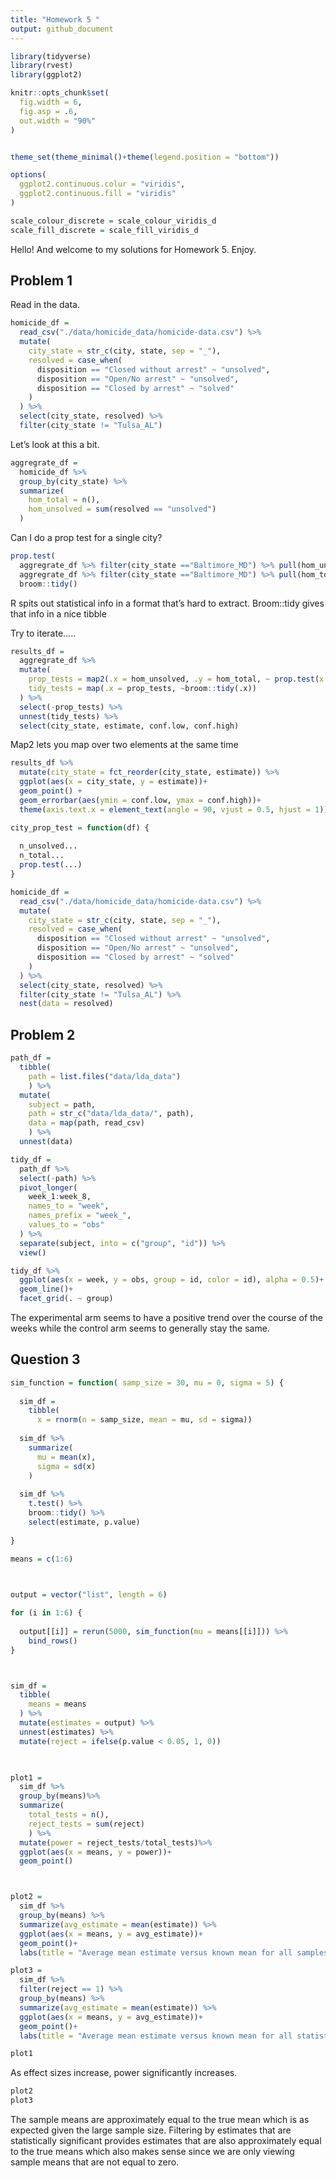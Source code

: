 ```yaml
---
title: "Homework 5 "
output: github_document
---
```


```r
library(tidyverse)
library(rvest)
library(ggplot2)

knitr::opts_chunk$set(
  fig.width = 6,
  fig.asp = .6,
  out.width = "90%"
)


theme_set(theme_minimal()+theme(legend.position = "bottom"))

options(
  ggplot2.continuous.colur = "viridis",
  ggplot2.continuous.fill = "viridis"
)

scale_colour_discrete = scale_colour_viridis_d
scale_fill_discrete = scale_fill_viridis_d

```

Hello! And welcome to my solutions for Homework 5. Enjoy.

## Problem 1

Read in the data. 

```r
homicide_df = 
  read_csv("./data/homicide_data/homicide-data.csv") %>% 
  mutate(
    city_state = str_c(city, state, sep = "_"),
    resolved = case_when(
      disposition == "Closed without arrest" ~ "unsolved",
      disposition == "Open/No arrest" ~ "unsolved",
      disposition == "Closed by arrest" ~ "solved"
    )
  ) %>% 
  select(city_state, resolved) %>% 
  filter(city_state != "Tulsa_AL")

```

Let's look at this a bit. 

```r
aggregrate_df = 
  homicide_df %>% 
  group_by(city_state) %>% 
  summarize(
    hom_total = n(),
    hom_unsolved = sum(resolved == "unsolved")
  ) 
```


Can I do a prop test for a single city?

```r
prop.test(
  aggregrate_df %>% filter(city_state =="Baltimore_MD") %>% pull(hom_unsolved), 
  aggregrate_df %>% filter(city_state =="Baltimore_MD") %>% pull(hom_total)) %>% 
  broom::tidy()
```

R spits out statistical info in a format that's hard to extract. Broom::tidy gives that info in a nice tibble

Try to iterate.....

```r
results_df = 
  aggregrate_df %>% 
  mutate(
    prop_tests = map2(.x = hom_unsolved, .y = hom_total, ~ prop.test(x = .x, n = .y)),
    tidy_tests = map(.x = prop_tests, ~broom::tidy(.x))
  ) %>% 
  select(-prop_tests) %>% 
  unnest(tidy_tests) %>% 
  select(city_state, estimate, conf.low, conf.high)
```

Map2 lets you map over two elements at the same time 

```r
results_df %>% 
  mutate(city_state = fct_reorder(city_state, estimate)) %>% 
  ggplot(aes(x = city_state, y = estimate))+
  geom_point() +
  geom_errorbar(aes(ymin = conf.low, ymax = conf.high))+
  theme(axis.text.x = element_text(angle = 90, vjust = 0.5, hjust = 1))

```


```r
city_prop_test = function(df) {
  
  n_unsolved...
  n_total...
  prop.test(...)
}

homicide_df = 
  read_csv("./data/homicide_data/homicide-data.csv") %>% 
  mutate(
    city_state = str_c(city, state, sep = "_"),
    resolved = case_when(
      disposition == "Closed without arrest" ~ "unsolved",
      disposition == "Open/No arrest" ~ "unsolved",
      disposition == "Closed by arrest" ~ "solved"
    )
  ) %>% 
  select(city_state, resolved) %>% 
  filter(city_state != "Tulsa_AL") %>% 
  nest(data = resolved)


```



## Problem 2

```r
path_df = 
  tibble(
    path = list.files("data/lda_data")
    ) %>% 
  mutate(
    subject = path,
    path = str_c("data/lda_data/", path),
    data = map(path, read_csv)
    ) %>% 
  unnest(data) 

tidy_df = 
  path_df %>% 
  select(-path) %>% 
  pivot_longer(
    week_1:week_8,
    names_to = "week",
    names_prefix = "week_",
    values_to = "obs"
  ) %>% 
  separate(subject, into = c("group", "id")) %>% 
  view()

tidy_df %>% 
  ggplot(aes(x = week, y = obs, group = id, color = id), alpha = 0.5)+
  geom_line()+
  facet_grid(. ~ group)

```

The experimental arm seems to have a positive trend over the course of the weeks while the control arm seems to generally stay the same. 


## Question 3

```r
sim_function = function( samp_size = 30, mu = 0, sigma = 5) {
  
  sim_df = 
    tibble(
      x = rnorm(n = samp_size, mean = mu, sd = sigma))
  
  sim_df %>% 
    summarize(
      mu = mean(x),
      sigma = sd(x)
    ) 
  
  sim_df %>% 
    t.test() %>% 
    broom::tidy() %>% 
    select(estimate, p.value)
  
} 

means = c(1:6)
  


output = vector("list", length = 6)

for (i in 1:6) {
  
  output[[i]] = rerun(5000, sim_function(mu = means[[i]])) %>% 
    bind_rows()
}



sim_df = 
  tibble(
    means = means
  ) %>% 
  mutate(estimates = output) %>% 
  unnest(estimates) %>% 
  mutate(reject = ifelse(p.value < 0.05, 1, 0)) 
  


plot1 = 
  sim_df %>% 
  group_by(means)%>% 
  summarize(
    total_tests = n(),
    reject_tests = sum(reject)
    ) %>% 
  mutate(power = reject_tests/total_tests)%>% 
  ggplot(aes(x = means, y = power))+
  geom_point()



plot2 = 
  sim_df %>% 
  group_by(means) %>% 
  summarize(avg_estimate = mean(estimate)) %>% 
  ggplot(aes(x = means, y = avg_estimate))+
  geom_point()+
  labs(title = "Average mean estimate versus known mean for all samples", x = "Known mean", y = "Average mean estimate")

plot3 = 
  sim_df %>% 
  filter(reject == 1) %>% 
  group_by(means) %>% 
  summarize(avg_estimate = mean(estimate)) %>% 
  ggplot(aes(x = means, y = avg_estimate))+
  geom_point()+
  labs(title = "Average mean estimate versus known mean for all statistically significant samples", x = "Known mean", y = "Average mean estimate")


```

```r
plot1
```

As effect sizes increase, power significantly increases. 

```r
plot2
plot3
```

The sample means are approximately equal to the true mean which is as expected given the large sample size. Filtering by estimates that are statistically significant provides estimates that are also approximately equal to the true means which also makes sense since we are only viewing sample means that are not equal to zero. 



















